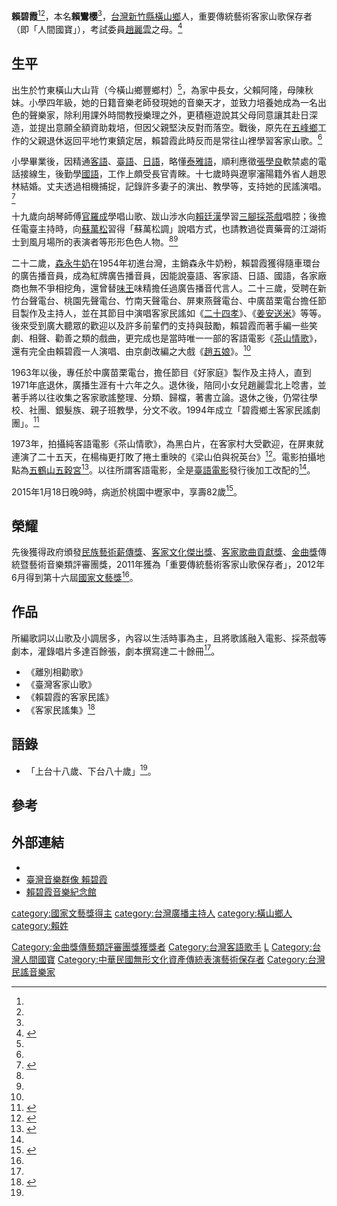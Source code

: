 {{Infobox Person
| name = 賴碧霞
| 本名 = 賴鸞櫻
| image = 賴碧霞 1950s.jpg
| caption = 
| birth_date = 1932年10月31日
| birth_place = {{TWN-JPN}}[[新竹州|新竹州]][[竹東郡|竹東郡]][[橫山庄|橫山庄]]大山背
| death_date = {{death date and age|2015|1|18|1932|10|31}}
| death_place = {{TWN}}[[桃園市|桃園市]][[中壢區|中壢區]]
| death_cause = [[多重器官衰竭|多重器官衰竭]]
| 国籍       = {{ROC}}
| 语言       = 
| alma_mater = 
| occupation = [[客家山歌|客家山歌]]及[[民謠|民謠]]歌手、廣告播音員、電台節目製作人及主持人
| religion = [[佛教|佛教]]<ref>{{Cite news|url=http://www.chinatimes.com/realtimenews/20150119004336-260405|title=客家歌后賴碧霞病逝 享壽83歲|author=康鴻志|newspaper=中時電子報|accessdate=2016-12-09|language=zh-TW|archive-date=2019-06-10|archive-url=https://web.archive.org/web/20190610053706/https://www.chinatimes.com/realtimenews/20150119004336-260405|dead-url=no}}</ref>
| networth = 
| spouse = 趙恩林
| children = 趙彩雲、[[趙麗雲|趙麗雲]]（女兒）
| website = 
| awards =
* 教育部民族藝術薪傳獎（1984年）
* 行政院客家委員會客家文化獎終身貢獻獎（2008年）
* 文化部重要傳統藝術客家山歌保存者（2011年）
* 第16屆國家文藝獎（2012年）
| footnotes =
|parents=賴阿隆（父）、陳秋妹（母）|past=}}
'''賴碧霞'''{{BD|1932年|10月31日|2015年|1月18日||}}<ref name="客家音樂家"/><ref name="人間國寶"/>，本名'''賴鸞櫻'''<ref name="客家音樂家"/>，[[台灣|台灣]][[新竹縣|新竹縣]][[橫山鄉_(台灣)|橫山鄉]]人，重要傳統藝術客家山歌保存者（即「人間國寶」），考試委員[[趙麗雲|趙麗雲]]之母。<ref name=":0">{{Cite news|url=http://www.chinatimes.com/realtimenews/20150119004336-260405|title=客家歌后賴碧霞病逝 享壽83歲|last=中時電子報|newspaper=中時電子報|accessdate=2016-12-09|language=zh-TW|archive-date=2019-06-10|archive-url=https://web.archive.org/web/20190610053706/https://www.chinatimes.com/realtimenews/20150119004336-260405|dead-url=no}}</ref>

==生平==
出生於竹東橫山大山背（今橫山鄉豐鄉村）<ref name="客家音樂家"/>，為家中長女，父賴阿隆，母陳秋妹。小學四年級，她的日籍音樂老師發現她的音樂天才，並致力培養她成為一名出色的聲樂家，除利用課外時間教授樂理之外，更積極遊說其父母同意讓其赴日深造，並提出意願全額資助栽培，但因父親堅決反對而落空。戰後，原先在[[五峰鄉_(臺灣)|五峰鄉]]工作的父親退休返回平地竹東鎮定居，賴碧霞此時反而是常往山裡學習客家山歌。<ref name="賴碧霞生平"/>

小學畢業後，因精通[[台灣客家話|客語]]、[[臺語|臺語]]、[[日語|日語]]，略懂[[泰雅語|泰雅語]]，順利應徵[[張學良|張學良]]軟禁處的電話接線生，後勤學[[中華民國國語|國語]]，工作上頗受長官青睞。十七歲時與遼寧瀋陽籍外省人趙恩林結婚。丈夫透過相機捕捉，記錄許多妻子的演出、教學等，支持她的民謠演唱。<ref name="客家音樂家">{{Cite web|url=http://musiciantw.ncfta.gov.tw/list.aspx?p=M076&c=&t=1|title=賴碧霞 LAI Bi-Xia  客家音樂家|language=zh-TW|work=臺灣音樂群像資料庫|publisher=國立傳統藝術中心|author=|date=|accessdate=2015-01-21|archive-date=2019-06-08|archive-url=https://web.archive.org/web/20190608164435/http://musiciantw.ncfta.gov.tw/list.aspx?p=M076&c=&t=1|dead-url=no}}</ref>

十九歲向胡琴師傅[[官羅成|官羅成]]學唱山歌、跋山涉水向[[賴廷漢|賴廷漢]]學習[[三腳採茶戲|三腳採茶戲]]唱腔；後擔任電臺主持時，向[[蘇萬松|蘇萬松]]習得「蘇萬松調」說唱方式，也請教過從賣藥膏的江湖術士到風月場所的表演者等形形色色人物。<ref name="客家音樂家"/><ref name="賴碧霞生平"/>

二十二歲，[[森永牛奶|森永牛奶]]在1954年初進台灣，主銷森永牛奶粉，賴碧霞獲得隨車環台的廣告播音員，成為紅牌廣告播音員，因能說臺語、客家語、日語、國語，各家廠商也無不爭相挖角，還曾替[[味王|味王]]味精擔任過廣告播音代言人。二十三歲，受聘在新竹台聲電台、桃園先聲電台、竹南天聲電台、屏東燕聲電台、中廣苗栗電台擔任節目製作及主持人，並在其節目中演唱客家民謠如《[[二十四孝|二十四孝]]》、《[[姜安送米|姜安送米]]》等等。後來受到廣大聽眾的歡迎以及許多前輩們的支持與鼓勵，賴碧霞而著手編一些笑劇、相聲、勸善之類的戲曲，更完成也是當時唯一一部的客語電影《[[茶山情歌|茶山情歌]]》，還有完全由賴碧霞一人演唱、由京劇改編之大戲《[[趙五娘|趙五娘]]》。<ref name="賴碧霞生平"/>

1963年以後，專任於中廣苗栗電台，擔任節目《好家庭》製作及主持人，直到1971年底退休，廣播生涯有十六年之久。退休後，陪同小女兒趙麗雲北上唸書，並著手將以往收集之客家歌謠整理、分類、歸檔，著書立論。退休之後，仍常往學校、社團、銀髮族、親子班教學，分文不收。1994年成立「碧霞鄉土客家民謠劇團」。<ref name="賴碧霞生平">{{Cite web|url=http://www.hakkaworld.com.tw/files/lai/biography.htm|title=賴碧霞生平|language=zh-TW|publisher=客家世界網|author=|date=|accessdate=2015-01-21|archive-date=2016-03-04|archive-url=https://web.archive.org/web/20160304141841/http://www.hakkaworld.com.tw/files/lai/biography.htm|dead-url=no}}</ref>

1973年，拍攝純客語電影《茶山情歌》，為黑白片，在客家村大受歡迎，在屏東就連演了二十五天，在楊梅更打敗了捲土重映的《梁山伯與祝英台》<ref name="1991-08-13">{{Cite news|url=|title=睽違十八年 茶山情歌 夥伴喜相逢|author=|language=zh-tw|publisher=《聯合報》|date=1991-08-13|accessdate=}}</ref>。電影拍攝地點為[[五鶴山五穀宮|五鶴山五穀宮]]<ref name="林錫霞">{{Cite news|url=|title=茶山情歌40年後引出收冬戲 客家電影再面世：別錯過 請期待 客家製片憶當年：雷文 不再孤獨 難忘的地點 來觀影：公館五穀宮|author=林錫霞|language=zh-tw|publisher=《聯合報》|date=2003-11-18|accessdate=}}</ref>。以往所謂客語電影，全是[[臺語電影|臺語電影]]發行後加工改配的<ref name="1991-08-13"/>。

2015年1月18日晚9時，病逝於桃園中壢家中，享壽82歲<ref name="人間國寶">{{Cite news|url=http://www.cna.com.tw/news/firstnews/201501190430-1.aspx|title=人間國寶賴碧霞病逝 享壽83歲|language=zh-TW|publisher=中央社|author=鄭景雯|date=2015-01-19|accessdate=2015-01-21|archive-date=2015-01-19|archive-url=https://web.archive.org/web/20150119171627/http://www.cna.com.tw/news/firstnews/201501190430-1.aspx|dead-url=no}}</ref>。

==榮耀==
先後獲得政府頒發[[民族藝術薪傳獎|民族藝術薪傳獎]]、[[客家文化傑出獎|客家文化傑出獎]]、[[客家歌曲貢獻獎|客家歌曲貢獻獎]]、[[金曲獎|金曲獎]]傳統暨藝術音樂類評審團獎，2011年獲為「重要傳統藝術客家山歌保存者」，2012年6月得到第十六屆[[國家文藝獎|國家文藝獎]]<ref name="客家音樂家"/>。

==作品==
所編歌詞以山歌及小調居多，內容以生活時事為主，且將歌謠融入電影、採茶戲等劇本，灌錄唱片多達百餘張，劇本撰寫達二十餘冊<ref name="客家音樂家"/>。
*《離別相勸歌》
*《臺灣客家山歌》
*《賴碧霞的客家民謠》
*《客家民謠集》<ref name="典藏文物">{{Cite web|url=http://musiciantw.ncfta.gov.tw/list.aspx?p=M076&c=&t=4|title=賴碧霞 LAI Bi-Xia  典藏文物|language=zh-TW|work=臺灣音樂群像資料庫|publisher=國立傳統藝術中心|author=|date=|accessdate=2015-01-21|archive-date=2019-06-10|archive-url=https://web.archive.org/web/20190610114135/http://musiciantw.ncfta.gov.tw/list.aspx?p=M076&c=&t=4|dead-url=no}}</ref>

== 語錄 ==
* 「上台十八歲、下台八十歲」<ref name=":0" />。

==參考==
{{reflist}}
==外部連結==
{{Commonscat|Lai Bi-Xia}}
*{{facebook|LaiBiXia}}
*[http://musiciantw.ncfta.gov.tw/list.aspx?c=&p=M076 臺灣音樂群像 賴碧霞] {{Wayback|url=http://musiciantw.ncfta.gov.tw/list.aspx?c=&p=M076 |date=20201001004947 }}
*[https://www.hakka.tycg.gov.tw/home.jsp?id=403&parentpath=0,4,396,402 賴碧霞音樂紀念館]
{{金曲獎評審團獎}}
{{Authority control}}
[[category:國家文藝獎得主|category:國家文藝獎得主]]
[[Category:金曲獎傳藝類評審團獎獲獎者|Category:金曲獎傳藝類評審團獎獲獎者]]
[[category:台灣廣播主持人|category:台灣廣播主持人]]
[[Category:台灣客語歌手|Category:台灣客語歌手]]
[[Category:客家裔臺灣人|L]]
[[category:橫山鄉人|category:橫山鄉人]]
[[category:賴姓|category:賴姓]]
[[Category:台灣人間國寶|Category:台灣人間國寶]]
[[Category:中華民國無形文化資產傳統表演藝術保存者|Category:中華民國無形文化資產傳統表演藝術保存者]]
[[Category:台灣民謠音樂家|Category:台灣民謠音樂家]]